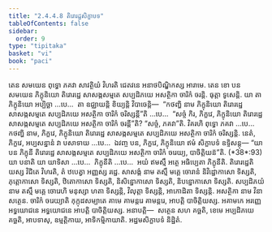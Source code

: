 ```yaml
---
title: "2.4.4.8 តិរោរដ្ឋសិក្ខាបទ"
tableOfContents: false
sidebar:
  order: 9
type: "tipitaka"
basket: "vi"
book: "paci"
---
```



<DynamicBreadcrumb />

<Division number="965" book="paci">

<Paragraph number="2963" book="paci">
តេន សមយេន ពុទ្ធោ ភគវា សាវត្ថិយំ វិហរតិ ជេតវនេ អនាថបិណ្ឌិកស្ស អារាមេ. តេន ខោ បន សមយេន ភិក្ខុនិយោ តិរោរដ្ឋេ សាសង្កសម្មតេ សប្បដិភយេ អសត្ថិកា ចារិកំ ចរន្តិ. ធុត្តា ទូសេន្តិ.
</Paragraph>

<Paragraph number="2964" book="paci">
យា តា ភិក្ខុនិយោ អប្បិច្ឆា …បេ…  តា ឧជ្ឈាយន្តិ ខិយ្យន្តិ វិបាចេន្តិ—  “កថញ្ហិ នាម ភិក្ខុនិយោ តិរោរដ្ឋេ សាសង្កសម្មតេ សប្បដិភយេ អសត្ថិកា ចារិកំ ចរិស្សន្តី”តិ …បេ…  “សច្ចំ កិរ, ភិក្ខវេ, ភិក្ខុនិយោ តិរោរដ្ឋេ សាសង្កសម្មតេ សប្បដិភយេ អសត្ថិកា ចារិកំ ចរន្តី”តិ? “សច្ចំ, ភគវា”តិ. វិគរហិ ពុទ្ធោ ភគវា …បេ…  កថញ្ហិ នាម, ភិក្ខវេ, ភិក្ខុនិយោ តិរោរដ្ឋេ សាសង្កសម្មតេ សប្បដិភយេ អសត្ថិកា ចារិកំ ចរិស្សន្តិ. នេតំ, ភិក្ខវេ, អប្បសន្នានំ វា បសាទាយ …បេ…  ឯវញ្ច បន, ភិក្ខវេ, ភិក្ខុនិយោ ឥមំ សិក្ខាបទំ ឧទ្ទិសន្តុ—
</Paragraph>

</Division>
<Division number="966" book="paci">

<Paragraph number="2965" book="paci">
<Emphasis>“យា បន ភិក្ខុនី តិរោរដ្ឋេ សាសង្កសម្មតេ សប្បដិភយេ អសត្ថិកា ចារិកំ ចរេយ្យ, បាចិត្តិយន៑”</Emphasis>តិ. (*38*:<Emphasis>93</Emphasis>)
</Paragraph>

</Division>
<Division number="967" book="paci">

<Paragraph number="2966" book="paci">
<Emphasis>យា បនា</Emphasis>តិ យា យាទិសា …បេ…  <Emphasis>ភិក្ខុនី</Emphasis>តិ …បេ…  អយំ ឥមស្មឹ អត្ថេ អធិប្បេតា ភិក្ខុនីតិ.
</Paragraph>

<Paragraph number="2967" book="paci">
<Emphasis>តិរោរដ្ឋេ</Emphasis>តិ យស្ស វិជិតេ វិហរតិ, តំ ឋបេត្វា អញ្ញស្ស រដ្ឋេ.
</Paragraph>

<Paragraph number="2968" book="paci">
<Emphasis>សាសង្កំ</Emphasis> នាម តស្មឹ មគ្គេ ចោរានំ និវិដ្ឋោកាសោ ទិស្សតិ, ភុត្តោកាសោ ទិស្សតិ, ឋិតោកាសោ ទិស្សតិ, និសិន្នោកាសោ ទិស្សតិ, និបន្នោកាសោ ទិស្សតិ.
</Paragraph>

<Paragraph number="2969" book="paci">
<Emphasis>សប្បដិភយំ</Emphasis> នាម តស្មឹ មគ្គេ ចោរេហិ មនុស្សា ហតា ទិស្សន្តិ, វិលុត្តា ទិស្សន្តិ, អាកោដិតា ទិស្សន្តិ.
</Paragraph>

<Paragraph number="2970" book="paci">
<Emphasis>អសត្ថិកា</Emphasis> នាម វិនា សត្ថេន.
</Paragraph>

<Paragraph number="2971" book="paci">
<Emphasis>ចារិកំ ចរេយ្យា</Emphasis>តិ កុក្កុដសម្បាតេ គាមេ គាមន្តរេ គាមន្តរេ, អាបត្តិ បាចិត្តិយស្ស. អគាមកេ អរញ្ញេ អទ្ធយោជនេ អទ្ធយោជនេ អាបត្តិ បាចិត្តិយស្ស.
</Paragraph>

</Division>
<Division number="968" book="paci">

<Paragraph number="2972" book="paci">
អនាបត្តិ—  សត្ថេន សហ គច្ឆតិ, ខេមេ អប្បដិភយេ គច្ឆតិ, អាបទាសុ, ឧម្មត្តិកាយ, អាទិកម្មិកាយាតិ.

</Paragraph>
</Division>

<Paragraph number="2973" type="center" book="paci">
អដ្ឋមសិក្ខាបទំ និដ្ឋិតំ.
</Paragraph>